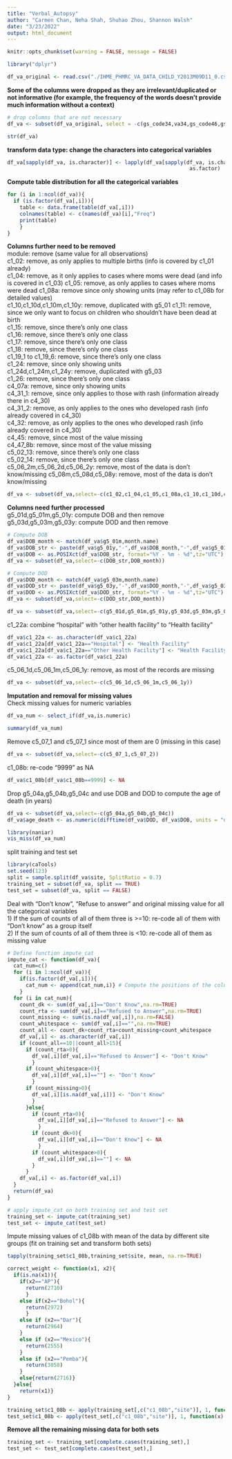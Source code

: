 ```yaml
---
title: "Verbal_Autopsy"
author: "Carmen Chan, Neha Shah, Shuhao Zhou, Shannon Walsh"
date: "3/23/2022"
output: html_document
---
```


```r
knitr::opts_chunk$set(warning = FALSE, message = FALSE) 
```


```r
library("dplyr")
```


```r
df_va_original <- read.csv("./IHME_PHMRC_VA_DATA_CHILD_Y2013M09D11_0.csv")
```


**Some of the columns were dropped as they are irrelevant/duplicated or not informative (for example, the frequency of the words doesn't provide much information without a context)**
```r
# drop columns that are not necessary
df_va <- subset(df_va_original, select = -c(gs_code34,va34,gs_code46,gs_text46,va46,gs_code55,gs_text55,va55,gs_comorbid1,gs_comorbid2,gs_level,g1_01d,g1_01m,g1_01y,g1_05,g1_06d,g1_06m,g1_06y,g1_07a,g1_07b,g1_07c,g1_08,g1_09,g1_10,g2_01,g2_02,g2_03ad,g2_03am,g2_03ay,g2_03bd,g2_03bm,g2_03by,g2_03cd,g2_03cm,g2_03cy,g2_03dd,g2_03dm,g2_03dy,g2_03ed,g2_03em,g2_03ey,g2_03fd,g2_03fm,g2_03fy,g3_01,g4_02,g4_03a,g4_03b,g4_04,g4_05,g5_05,g5_06a,g5_06b,g5_07,g5_08,word_diseas,word_final,word_child,word_condit,word_digest,word_glucos,word_bodi,word_tetanus,word_hand,word_failur,word_reduc,word_son,word_breath,word_look,word_till,word_spot,word_proper,word_medic,word_found,word_girl,word_ray,word_babi,word_privat,word_reason,word_poison,word_bring,word_renal,word_rash,word_healthi,word_interview,word_acquir,word_accid,word_test,word_cough,word_respiratori,word_mother,word_traffic,word_hospit,word_come,word_abdomen,word_abl,word_result,word_pregnanc,word_suffer,word_check,word_pass,word_famili,word_die,word_road,word_colleg,word_dengu,word_doctor,word_drown,word_tumor,word_cardio,word_eat,word_fall,word_examin,word_acidosi,word_fire,word_fit,word_sepsi,word_nilouf,word_happen,word_head,word_headach,word_skin,word_blood,word_home,word_hypertens,word_immedi,word_bad,word_inject,word_left,word_leg,word_daughter,word_malnutrit,word_milk,word_clock,word_anemia,word_nilof,word_complain,word_hour,word_nurs,word_snake,word_pain,word_pneumonia,word_polic,word_provid,word_boy,word_recov,word_malaria,word_asthma,word_explain,word_scan,word_gandhi,word_born,word_lung,word_stomach,word_difficulti,word_weak,word_client,word_time,word_told,word_transfus,word_treat,word_unconsci,word_water,word_loos,word_week,word_stool,word_ill,word_lot,word_jaundic,word_communiti,word_health,word_deliv,word_drink,word_servic,word_fine,word_eye,word_particip,word_money,word_chest,word_increas,word_live,word_expir,word_normal,word_brain,word_stay,word_urin,word_remov,word_admit,word_bite,word_center,word_measl,word_kept,word_especi,word_neck,word_serious,word_due,word_care,word_day,word_pox,word_hiv,word_icu,word_start,word_nose,word_leukemia,word_caus,word_near,word_morn,word_vomit,word_accord,word_gastric,word_receiv,word_coma,word_father,word_clinic,word_emerg,word_month,word_birth,word_treatment,word_sick,word_dehydr,word_prescrib,word_children,word_motion,word_refer,word_ward,word_certif,word_advis,word_hous,word_medicin,word_play,word_heart,word_diarrhea,word_baby,word_mouth,word_sever,word_shock,word_dead,word_oper,word_night,word_indraw,word_provinci,word_cancer,word_brought,word_even,word_convuls,word_addit,word_deceas,word_take,word_oxygen,word_infect,word_cold,word_misplac,word_swell,word_respond,word_transfer,word_thank,word_cri,word_sudden,word_continu,word_sent,word_stop,word_get,word_fever,word_notic,word_hole,word_kidney,word_bluish,word_yellow,word_injuri,word_pulmonari,c6_11,c6_12,c6_13,c6_14,newid))
```


```r
str(df_va)
```


**transform data type: change the characters into categorical variables**
```r
df_va[sapply(df_va, is.character)] <- lapply(df_va[sapply(df_va, is.character)], 
                                                           as.factor)
```


**Compute table distribution for all the categorical variables**
```r
for (i in 1:ncol(df_va)){
  if (is.factor(df_va[,i])){
    table <- data.frame(table(df_va[,i]))
    colnames(table) <- c(names(df_va)[i],"Freq")
    print(table)
    }
}
```


**Columns further need to be removed**\
module: remove (same value for all observations)\
c1_02: remove, as only applies to multiple births (info is covered by c1_01 already)\
c1_04: remove, as it only applies to cases where moms were dead (and info is covered in c1_03)
c1_05: remove, as only applies to cases where moms were dead
c1_08a: remove since only showing units (may refer to c1_08b for detailed values)\
c1_10,c1_10d,c1_10m,c1_10y: remove, duplicated with g5_01
c1_11: remove, since we only want to focus on children who shouldn't have been dead at birth\
c1_15: remove, since there's only one class\
c1_16: remove, since there's only one class\
c1_17: remove, since there's only one class\
c1_18: remove, since there's only one class\
c1_19_1 to c1_19_6: remove, since there's only one class\
c1_24: remove, since only showing units\
c1_24d,c1_24m,c1_24y: remove, duplicated with g5_03\
c1_26: remove, since there's only one class\
c4_07a: remove, since only showing units\
c4_31_1: remove, since only applies to those with rash (information already there in c4_30)\
c4_31_2: remove, as only applies to the ones who developed rash (info already covered in c4_30)\
c4_32: remove, as only applies to the ones who developed rash (info already covered in c4_30)\
c4_45: remove, since most of the value missing\
c4_47_8b: remove, since most of the value missing\
c5_02_13: remove, since there's only one class\
c5_02_14: remove, since there's only one class
c5_06_2m,c5_06_2d,c5_06_2y: remove, most of the data is don't know/missing
c5_08m,c5_08d,c5_08y: remove, most of the data is don't know/missing

```r
df_va <- subset(df_va,select=-c(c1_02,c1_04,c1_05,c1_08a,c1_10,c1_10d,c1_10m,c1_10y,c1_11,c1_15,c1_16,c1_17,c1_18,c1_19_1,c1_19_2,c1_19_3,c1_19_4a,c1_19_4b,c1_19_5,c1_19_6,c1_24,c1_24d,c1_24m,c1_24y,c1_26,c4_07a,c4_31_1,c4_31_2,c4_32,c4_45,c4_47_8b,c5_02_13,c5_02_14,c5_06_2m,c5_06_2d,c5_06_2y,c5_08m,c5_08d,c5_08y))
```


**Columns need further processed**\
g5_01d,g5_01m,g5_01y: compute DOB and then remove\
g5_03d,g5_03m,g5_03y: compute DOD and then remove
```r
# Compute DOB
df_va$DOB_month <- match(df_va$g5_01m,month.name)
df_va$DOB_str <- paste(df_va$g5_01y,"-",df_va$DOB_month,"-",df_va$g5_01d)
df_va$DOB <- as.POSIXct(df_va$DOB_str, format="%Y - %m - %d",tz="UTC")
df_va <- subset(df_va,select=-c(DOB_str,DOB_month))
```

```r
# Compute DOD
df_va$DOD_month <- match(df_va$g5_03m,month.name)
df_va$DOD_str <- paste(df_va$g5_03y,"-",df_va$DOD_month,"-",df_va$g5_03d)
df_va$DOD <- as.POSIXct(df_va$DOD_str, format="%Y - %m - %d",tz="UTC")
df_va <- subset(df_va,select=-c(DOD_str,DOD_month))
```

```r
df_va <- subset(df_va,select=-c(g5_01d,g5_01m,g5_01y,g5_03d,g5_03m,g5_03y))
```


c1_22a: combine "hospital" with "other health facility" to "Health facility"
```r
df_va$c1_22a <- as.character(df_va$c1_22a)
df_va$c1_22a[df_va$c1_22a=="Hospital"] <- "Health Facility"
df_va$c1_22a[df_va$c1_22a=="Other Health Facility"] <- "Health Facility"
df_va$c1_22a <- as.factor(df_va$c1_22a)
```


c5_06_1d,c5_06_1m,c5_06_1y: remove, as most of the records are missing
```r
df_va <- subset(df_va,select=-c(c5_06_1d,c5_06_1m,c5_06_1y))
```


**Imputation and removal for missing values**\
Check missing values for numeric variables
```r
df_va_num <- select_if(df_va,is.numeric)
```


```r
summary(df_va_num)
```


Remove c5_07_1 and c5_07_1 since most of them are 0 (missing in this case)
```r
df_va <- subset(df_va,select=-c(c5_07_1,c5_07_2))
```


c1_08b: re-code "9999" as NA
```r
df_va$c1_08b[df_va$c1_08b==9999] <- NA
```


Drop g5_04a,g5_04b,g5_04c and use DOB and DOD to compute the age of death (in years)
```r
df_va <- subset(df_va,select=-c(g5_04a,g5_04b,g5_04c))
df_va$age_death <- as.numeric(difftime(df_va$DOD, df_va$DOB, units = "days"))/365
```


```r
library(naniar)
vis_miss(df_va_num)
```

split training and test set
```r
library(caTools)
set.seed(123)
split = sample.split(df_va$site, SplitRatio = 0.7)
training_set = subset(df_va, split == TRUE)
test_set = subset(df_va, split == FALSE)
```


Deal with "Don't know", "Refuse to answer" and original missing value for all the categorical variables\
1) If the sum of counts of all of them three is >=10: re-code all of them with "Don't know" as a group itself\
2) If the sum of counts of all of them three is <10: re-code all of them as missing value
```r
# Define function impute_cat
impute_cat <- function(df_va){
  cat_num=c()
  for (i in 1:ncol(df_va)){
    if(is.factor(df_va[,i])){
      cat_num <- append(cat_num,i)} # Compute the positions of the columns where the variable is categorical
    }
  for (i in cat_num){
    count_dk <- sum(df_va[,i]=="Don't Know",na.rm=TRUE)
    count_rta <- sum(df_va[,i]=="Refused to Answer",na.rm=TRUE)
    count_missing <- sum(is.na(df_va[,i]),na.rm=FALSE)
    count_whitespace <- sum(df_va[,i]=="",na.rm=TRUE)
    count_all <- count_dk+count_rta+count_missing+count_whitespace
    df_va[,i] <- as.character(df_va[,i])
    if (count_all==10||count_all>15){
      if (count_rta>0){
        df_va[,i][df_va[,i]=="Refused to Answer"] <- "Don't Know"
        }
      if (count_whitespace>0){
        df_va[,i][df_va[,i]==""] <- "Don't Know"
        }
      if (count_missing>0){
        df_va[,i][is.na(df_va[,i])] <- "Don't Know"
        }
      }else{
        if (count_rta>0){
          df_va[,i][df_va[,i]=="Refused to Answer"] <- NA
          }
        if (count_dk>0){
          df_va[,i][df_va[,i]=="Don't Know"] <- NA
          }
        if (count_whitespace>0){
          df_va[,i][df_va[,i]==""] <- NA
        }
      }
    df_va[,i] <- as.factor(df_va[,i])
  }
  return(df_va)
}

```


```r
# apply impute_cat on both training set and test set
training_set <- impute_cat(training_set)
test_set <- impute_cat(test_set)
```


Impute missing values of c1_08b with mean of the data by different site groups (fit on training set and transform both sets)
```r
tapply(training_set$c1_08b,training_set$site, mean, na.rm=TRUE)
```

```r
correct_weight <- function(x1, x2){
  if(is.na(x1)){
    if(x2=="AP"){
      return(2710)
      }
    else if(x2=="Bohol"){
      return(2972)
      }
    else if (x2=="Dar"){
      return(2964)
    }
    else if (x2=="Mexico"){
      return(2555)
    }
    else if (x2=="Pemba"){
      return(3058)
    }
    else{return(2716)}
  }else{
    return(x1)}
}
```

```r
training_set$c1_08b <- apply(training_set[,c("c1_08b","site")], 1, function(x) correct_weight(x[1],x[2]))
test_set$c1_08b <- apply(test_set[,c("c1_08b","site")], 1, function(x) correct_weight(x[1],x[2]))
```


**Remove all the remaining missing data for both sets**
```r
training_set <- training_set[complete.cases(training_set),]
test_set <- test_set[complete.cases(test_set),]
```


